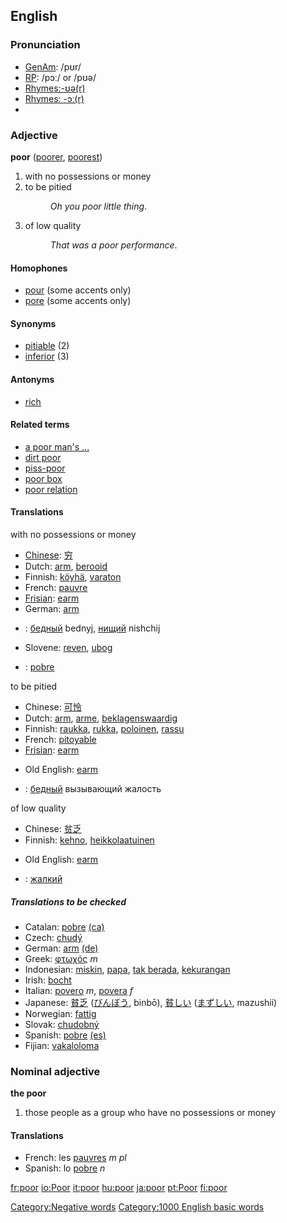 ==English==

{{rank|less|till|next|257|poor|present|water|stood}}

===Pronunciation===
*[[w:General American|GenAm]]: /pʊr/
*[[w:Received Pronunciation|RP]]: /pɔː/ or /pʊə/
*[[Rhymes:English:-ʊə(r)|Rhymes:-ʊə(r)]]
*[[Rhymes:English:-ɔː(r)|Rhymes: -ɔː(r)]]
*{{audio|en-us-poor.ogg|Audio (US)}}

===Adjective===

'''poor''' ([[poorer]], [[poorest]])

# with no possessions or money
# to be pitied
#:''Oh you poor little thing''.
# of low quality
#:''That was a poor performance''.


====Homophones====
*[[pour]] (some accents only)
*[[pore]] (some accents only)

====Synonyms====
*[[pitiable]] (2)
*[[inferior]] (3)

====Antonyms====
*[[rich]]

====Related terms====
*[[a poor man's ...]]
*[[dirt poor]]
*[[piss-poor]]
*[[poor box]]
*[[poor relation]]

====Translations====
;with no possessions or money
{{top}}
*[[Chinese]]: [[穷]]
*Dutch: [[arm]], [[berooid]]
*Finnish: [[köyhä]], [[varaton]]
*French: [[pauvre]]
*[[Frisian]]: [[earm]]
*German: [[arm]]
{{mid}}
*{{ru}}: [[бедный]] bednyj, [[нищий]] nishchij
*Slovene: [[reven]], [[ubog]]
*{{es}}: [[pobre]]
{{bottom}}

;to be pitied
{{top}}
*Chinese: [[可怜]]
*Dutch: [[arm]], [[arme]], [[beklagenswaardig]]
*Finnish: [[raukka]], [[rukka]], [[poloinen]], [[rassu]]
*French: [[pitoyable]]
*[[Frisian]]: [[earm]]
{{mid}}
*Old English: [[earm]]
*{{ru}}: [[бедный]] вызывающий жалость
{{bottom}}

;of low quality
{{top}}
*Chinese: [[贫乏]]
*Finnish: [[kehno]], [[heikkolaatuinen]]
{{mid}}
*Old English: [[earm]]
*{{ru}}: [[жалкий]]
{{bottom}}

=====Translations to be checked=====
{{checktrans}}
*Catalan: [[pobre]] [[:ca:pobre|(ca)]]
*Czech: [[chudý]]
*German: [[arm]] [[:de:arm|(de)]]
*Greek: [[φτωχός]] ''m''
*Indonesian: [[miskin]], [[papa]], [[tak berada]], [[kurang|kekurangan]]
*Irish: [[bocht]]
*Italian: [[povero]] ''m'', [[povera]] ''f''
*Japanese: [[貧乏]] ([[びんぼう]], binbō), [[貧しい]] ([[まずしい]], mazushii)
*Norwegian: [[fattig]]
*Slovak: [[chudobný]]  
*Spanish: [[pobre]] [[:es:pobre|(es)]]
*Fijian:  [[vakaloloma]]

===Nominal adjective===

'''the poor'''

# those people as a group who have no possessions or money

====Translations====
*French: les [[pauvres]] ''m pl''
*Spanish: lo [[pobre]] ''n''
[[Category:Negative words]]
[[Category:1000 English basic words]]
[[fr:poor]]
[[io:Poor]]
[[it:poor]]
[[hu:poor]]
[[ja:poor]]
[[pt:Poor]]
[[fi:poor]]